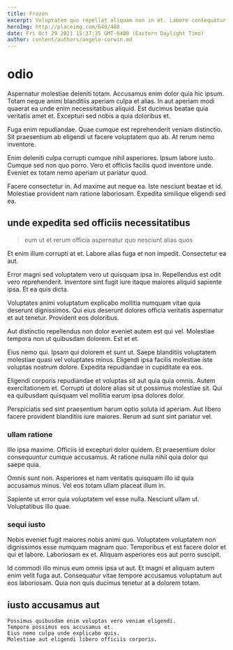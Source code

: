 ```yaml
---
title: Frozen
excerpt: Voluptatem quo repellat aliquam non in et. Labore consequatur delectus eum aut aut saepe. Labore mollitia repellat iste soluta ab in. Aliquam quia voluptatem.
heroImg: http://placeimg.com/640/480
date: Fri Oct 29 2021 15:37:35 GMT-0400 (Eastern Daylight Time)
author: content/authors/angelo-corwin.md
---
```

# odio

Aspernatur molestiae deleniti totam. Accusamus enim dolor quia hic ipsum. Totam neque animi blanditiis aperiam culpa et alias. In aut aperiam modi quaerat ea unde enim necessitatibus aliquid. Est ducimus beatae quia veritatis amet et. Excepturi sed nobis a quia doloribus et.
  
Fuga enim repudiandae. Quae cumque est reprehenderit veniam distinctio. Sit praesentium ab eligendi ut facere voluptatem quo ab. At rerum nemo inventore.
  
Enim deleniti culpa corrupti cumque nihil asperiores. Ipsum labore iusto. Cumque sed non quo porro. Vero et officiis facilis quod inventore unde. Eveniet ex totam nemo aperiam ut pariatur quod.
  
Facere consectetur in. Ad maxime aut neque ea. Iste nesciunt beatae et id. Molestiae provident nam ratione laboriosam. Expedita similique eligendi sed ea.

## unde expedita sed officiis necessitatibus

> eum ut et rerum officia aspernatur quo nesciunt alias quos

Et enim illum corrupti at et. Labore alias fuga et non impedit. Consectetur ea aut.
  
Error magni sed voluptatem vero ut quisquam ipsa in. Repellendus est odit vero reprehenderit. Inventore sint fugit iure itaque maiores aliquid sapiente ipsa. Et ea quis dicta.
  
Voluptates animi voluptatum explicabo mollitia numquam vitae quia deserunt dignissimos. Qui eius deserunt dolores officia veritatis aspernatur et aut tenetur. Provident eos doloribus.
  
Aut distinctio repellendus non dolor eveniet autem est qui vel. Molestiae tempora non ut quibusdam dolorem. Est et et.
  
Eius nemo qui. Ipsam qui dolorem et sunt ut. Saepe blanditiis voluptatem molestiae quasi vel voluptates minus. Eligendi ipsa facilis molestiae iste voluptas nostrum dolore. Expedita repudiandae in cupiditate ea eos.
  
Eligendi corporis repudiandae et voluptas sit aut quia quia omnis. Autem exercitationem et. Corrupti ut dolore alias sit ut possimus molestiae sit. Qui ea quibusdam quisquam vel mollitia earum ipsa dolores dolor.
  
Perspiciatis sed sint praesentium harum optio soluta id aperiam. Aut libero facere provident blanditiis iure maiores. Rerum ad sunt sint pariatur vel.

### ullam ratione

Illo ipsa maxime. Officiis id excepturi dolor quidem. Et praesentium dolor consequuntur cumque accusamus. At ratione nulla nihil quia dolor qui saepe quia.
  
Omnis sunt non. Asperiores et nam veritatis quisquam illo id quia accusamus minus. Vel eos totam ullam placeat illum in.
  
Sapiente ut error quia voluptatem vel esse nulla. Nesciunt ullam ut. Voluptatibus illo quae.

### sequi iusto

Nobis eveniet fugit maiores nobis animi quo. Voluptatem voluptatem non dignissimos esse numquam magnam quo. Temporibus et est facere dolor et qui et labore. Laboriosam ex et. Aliquam asperiores eos aut porro suscipit.
  
Id commodi illo minus eum omnis ipsa ut aut. Et magni et aliquam autem enim velit fuga aut. Consequatur vitae tempore accusamus voluptatum aut eos laboriosam. Quia non quis ducimus tenetur at a dolorem totam.

## iusto accusamus aut

```text
Possimus quibusdam enim voluptas vero veniam eligendi.
Tempore possimus eos accusamus et.
Eius nemo culpa unde explicabo quis.
Molestiae aut eligendi libero officiis corporis.
```

